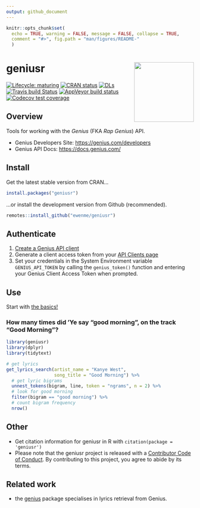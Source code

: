```yaml
---
output: github_document
---
```


```r
knitr::opts_chunk$set(
  echo = TRUE, warning = FALSE, message = FALSE, collapse = TRUE, 
  comment = "#>", fig.path = "man/figures/README-"
  )
```

# geniusr <img src="man/figures/logo.png" width="160px" align="right" />

<!-- badges: start -->
[![Lifecycle: maturing](https://img.shields.io/badge/lifecycle-maturing-blue.svg)](https://www.tidyverse.org/lifecycle/#maturing)
[![CRAN status](https://www.r-pkg.org/badges/version/geniusr)](https://cran.r-project.org/package=geniusr)
[![DLs](http://cranlogs.r-pkg.org/badges/geniusr)](http://cran.rstudio.com/web/packages/geniusr/index.html)
[![Travis build Status](https://travis-ci.org/ewenme/geniusr.png)](https://travis-ci.org/ewenme/geniusr)
[![AppVeyor build status](https://ci.appveyor.com/api/projects/status/github/ewenme/geniusr?branch=master&svg=true)](https://ci.appveyor.com/project/ewenme/geniusr)
[![Codecov test coverage](https://codecov.io/gh/ewenme/geniusr/branch/master/graph/badge.svg)](https://codecov.io/gh/ewenme/geniusr?branch=master)
<!-- badges: end -->

## Overview

Tools for working with the *Genius* (FKA *Rap Genius*) API.

- Genius Developers Site: [https://genius.com/developers](https://genius.com/developers)
- Genius API Docs: [https://docs.genius.com/](https://docs.genius.com/)

## Install

Get the latest stable version from CRAN...

```r
install.packages("geniusr")
```

...or install the development version from Github (recommended).

```r
remotes::install_github("ewenme/geniusr")
```

## Authenticate

1. [Create a Genius API client](https://genius.com/api-clients/new)
2. Generate a client access token from your [API Clients page](https://genius.com/api-clients)
3. Set your credentials in the System Environment variable `GENIUS_API_TOKEN` by calling the `genius_token()` function and entering your Genius Client Access Token when prompted.

## Use

Start with [the basics!](https://ewenme.github.io/geniusr/articles/geniusr.html)

### How many times did 'Ye say "good morning", on the track "Good Morning"?

```r

library(geniusr)
library(dplyr)
library(tidytext)

# get lyrics
get_lyrics_search(artist_name = "Kanye West",
                  song_title = "Good Morning") %>% 
  # get lyric bigrams
  unnest_tokens(bigram, line, token = "ngrams", n = 2) %>%
  # look for good morning
  filter(bigram == "good morning") %>% 
  # count bigram frequency
  nrow()
```

## Other

- Get citation information for geniusr in R with `citation(package = 'geniusr')`
- Please note that the geniusr project is released with a [Contributor Code of Conduct](https://ewenme.github.io/geniusr//CODE_OF_CONDUCT.html). By contributing to this project, you agree to abide by its terms.

## Related work

- the [genius](https://github.com/JosiahParry/genius) package specialises in lyrics retrieval from Genius.
